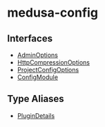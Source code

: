 
# medusa-config

## Interfaces

- [AdminOptions](../../medusa_config/interfaces/medusa_config.AdminOptions/page.mdx)
- [HttpCompressionOptions](../../medusa_config/interfaces/medusa_config.HttpCompressionOptions/page.mdx)
- [ProjectConfigOptions](../../medusa_config/interfaces/medusa_config.ProjectConfigOptions/page.mdx)
- [ConfigModule](../../medusa_config/interfaces/medusa_config.ConfigModule/page.mdx)

## Type Aliases

- [PluginDetails](../../medusa_config/types/medusa_config.PluginDetails/page.mdx)
